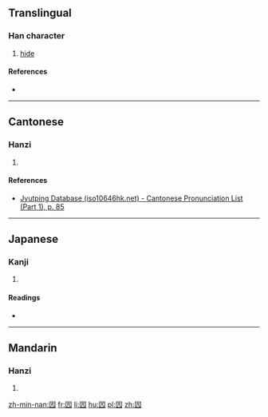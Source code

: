 {{character info/new}}
==Translingual==

===Han character===
{{Han char|rn=31|rad=囗|as=04|sn=7|four=6021<sub>1</sub>|canj=田卜竹弓 (WYHN)|ids=⿴[[囗]][[亢]]}}

# [[hide]]

====References====
* {{Han ref|kx=0217.080|dkj=04705|dj=0444.110|hdz=10715.150|uh=56E5|ud=22245|bh=CAA9|bd=51881}}

----

==Cantonese==

===Hanzi===
{{yue-hanzi|jyut=[[kong3]]|y=kong3}}

# {{defn|lang=yue|sort=囗04}}

====References====
* [http://www.iso10646hk.net/jp/document/download.jsp Jyutping Database (iso10646hk.net) - Cantonese Pronunciation List (Part 1), p. 85]

----

==Japanese==

===Kanji===
{{ja-kanji|grade=|rs=囗04}}

# {{defn|lang=ja|sort=囗04}}

====Readings====
* {{ja-readings|on=[[こう]] (kō)|kun=[[くら]] (kura)}}

----

==Mandarin==

===Hanzi===
{{cmn-hanzi|pin=[[kàng]] ([[kang4]]), [[chuāng]] ([[chuang1]])|wg=k'ang<sup>4</sup>, ch'uang<sup>1</sup>}}

# {{defn|lang=cmn|sort=囗04}}

[[zh-min-nan:囥]]
[[fr:囥]]
[[li:囥]]
[[hu:囥]]
[[pl:囥]]
[[zh:囥]]